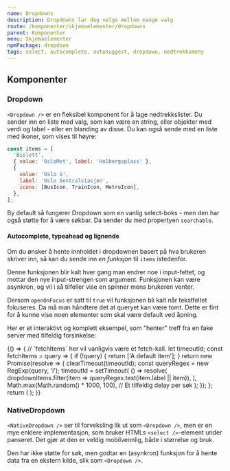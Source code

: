 ```yaml
---
name: Dropdowns
description: Dropdowns lar deg velge mellom mange valg
route: /komponenter/skjemaelementer/dropdowns
parent: Komponenter
menu: Skjemaelementer
npmPackage: dropdown
tags: select, autocomplete, autosuggest, dropdown, nedtrekksmeny
---
```



<PageHeader />

<Playground>
  <Dropdown items={dropdownItems} label="Stoppesteder" />
  <Dropdown
    items={dropdownItems}
    searchable
    label="Søk etter stoppesteder"
    placeholder="F.eks. Bislett"
  />
</Playground>

## Komponenter

### Dropdown

<ImportStatement imports="Dropdown" />
<Props of={Dropdown} />

`<Dropdown />` er en fleksibel komponent for å lage nedtrekkslister. Du sender inn en liste med valg, som kan være en string, eller objekter med verdi og label - eller en blanding av disse. Du kan også sende med en liste med ikoner, som vises til høyre:

```js
const items = [
  'Bislett',
  { value: 'OsloMet', label: 'Holbergsplass' },
  {
    value: 'Oslo S',
    label: 'Oslo Sentralstasjon',
    icons: [BusIcon, TrainIcon, MetroIcon],
  },
];
```

By default så fungerer Dropdown som en vanlig select-boks - men den har også støtte for å være søkbar. Da sender du med propertyen `searchable`.

#### Autocomplete, typeahead og lignende

Om du ønsker å hente innholdet i dropdownen basert på hva brukeren skriver inn, så kan du sende inn _en funksjon_ til `items` istedenfor.

Denne funksjonen blir kalt hver gang man endrer noe i input-feltet, og mottar den nye input-strengen som argument. Funksjonen kan være asynkron, og vil i så tilfeller vise en spinner mens brukeren venter.

Dersom `openOnFocus` er satt til `true` vil funksjonen bli kalt når tekstfeltet fokuseres. Da må man håndtere det at queryet kan være tomt. Dette er fint for å kunne vise noen elementer som skal være default ved åpning.

Her er et interaktivt og komplett eksempel, som "henter" treff fra en fake server med tilfeldig forsinkelse:

<Playground>
  {() => {
    // `fetchItems` her vil vanligvis være et fetch-kall.
    let timeoutId;
    const fetchItems = query => {
      if (!query) {
        return ['A default item'];
      }
      return new Promise(resolve => {
        clearTimeout(timeoutId);
        const queryRegex = new RegExp(query, 'i');
        timeoutId = setTimeout(
          () =>
            resolve(
              dropdownItems.filter(item => queryRegex.test(item.label || item)),
            ),
          Math.max(Math.random() * 1000, 100), // Et tilfeldig delay per søk
        );
      });
    };
    return (
      <Dropdown
        searchable
        openOnFocus
        items={fetchItems}
        placeholder="Søk asynkront"
      />
    );
  }}
</Playground>

### NativeDropdown

<ImportStatement imports="NativeDropdown" />
<Props of={NativeDropdown} />

`<NativeDropdown />` ser til forveksling lik ut som `<Dropdown />`, men er en mye enklere implementasjon, som bruker HTMLs `<select />`-element under panseret. Det gjør at den er veldig mobilvennlig, både i størrelse og bruk.

Den har ikke støtte for søk, men godtar en (asynkron) funksjon for å hente data fra en ekstern kilde, slik som `<Dropdown />`.

<Playground>
  <NativeDropdown items={dropdownItems} />
</Playground>
